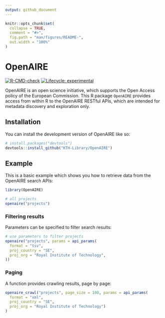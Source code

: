 ```yaml
---
output: github_document
---
```


<!-- README.md is generated from README.Rmd. Please edit that file -->

```r
knitr::opts_chunk$set(
  collapse = TRUE,
  comment = "#>",
  fig.path = "man/figures/README-",
  out.width = "100%"
)
```

# OpenAIRE

<!-- badges: start -->
[![R-CMD-check](https://github.com/KTH-Library/OpenAIRE/actions/workflows/R-CMD-check.yaml/badge.svg)](https://github.com/KTH-Library/OpenAIRE/actions/workflows/R-CMD-check.yaml)
[![Lifecycle: experimental](https://img.shields.io/badge/lifecycle-experimental-orange.svg)](https://lifecycle.r-lib.org/articles/stages.html#experimental)
<!-- badges: end -->

OpenAIRE is an open science initiative, which supports the Open Access policy of the European Commission. This R package `OpenAIRE` provides access from within R to the OpenAIRE RESTful APIs, which are intended for metadata discovery and exploration only.

## Installation

You can install the development version of OpenAIRE like so:

``` r
# install.packages("devtools")
devtools::install_github("KTH-Library/OpenAIRE")
```

## Example

This is a basic example which shows you how to retrieve data from the OpenAIRE search APIs:

```r
library(OpenAIRE)

# all projects
openaire("projects") 

```

### Filtering results

Parameters can be specified to filter search results:

```r

# use parameters to filter projects
openaire("projects", params = api_params(
  format = "tsv", 
  proj_country = "SE",
  proj_org = "Royal Institute of Technology",
)) 

```


### Paging

A function provides crawling results, page by page:

```r

openaire_crawl("projects", page_size = 100, params = api_params(
  format = "xml", 
  proj_country = "SE",
  proj_org = "Royal Institute of Technology")
)

```

